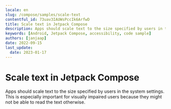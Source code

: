 ```yaml
---
locale: en
slug: /compose/samples/scale-text
contentful_id: 73uav3IAUWsPccIk6ArfwD
title: Scale text in Jetpack Compose
description: Apps should scale text to the size specified by users in the system settings.
keywords: [Android, Jetpack Compose, accessibility, code sample]
authors: [janjaap]
date: 2022-09-15
last_update:
  date: 2023-01-17
---
```


# Scale text in Jetpack Compose

Apps should scale text to the size specified by users in the system settings. This is especially important for visually impaired users because they might not be able to read the text otherwise.

<CodeSample id="text-scale" platform="compose" locale="en"/>
